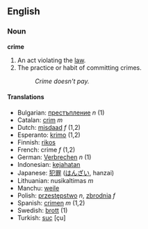 ==English==

===Noun===
'''crime'''

# An act violating the [[law]].
# The practice or habit of committing crimes.
#: ''Crime doesn't pay.''

====Translations====
*Bulgarian: [[престъпление]] ''n'' (1)
*Catalan: [[crim]] ''m''
*Dutch: [[misdaad]] ''f'' (1,2)
*Esperanto: [[krimo]] (1,2)
*Finnish: [[rikos]]
*French: crime ''f'' (1,2)
*German: [[Verbrechen]] ''n'' (1)
*Indonesian: [[jahat|kejahatan]]
*Japanese: [[犯罪]] ([[はんざい]], hanzai)
*Lithuanian: nusikaltimas ''m''
*Manchu: [[weile]]
*Polish: [[przestępstwo]] ''n'', [[zbrodnia]] ''f''
*Spanish: [[crimen]] ''m'' (1,2)
*Swedish: [[brott]] (1)
*Turkish: [[suç]] [çu]